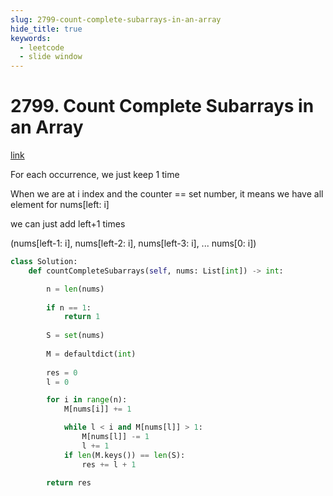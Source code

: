 ```yaml
---
slug: 2799-count-complete-subarrays-in-an-array
hide_title: true
keywords:
  - leetcode
  - slide window
---
```


# 2799. Count Complete Subarrays in an Array

[link](https://leetcode.com/problems/count-complete-subarrays-in-an-array/description/)

For each occurrence, we just keep 1 time

When we are at i index and the counter == set number, it means we have all element for nums[left: i]

we can just add left+1 times

(nums[left-1: i], nums[left-2: i], nums[left-3: i], ... nums[0: i])

```python
class Solution:
    def countCompleteSubarrays(self, nums: List[int]) -> int:

        n = len(nums)
        
        if n == 1:
            return 1
        
        S = set(nums)
        
        M = defaultdict(int)
        
        res = 0
        l = 0

        for i in range(n):
            M[nums[i]] += 1

            while l < i and M[nums[l]] > 1:
                M[nums[l]] -= 1
                l += 1
            if len(M.keys()) == len(S):
                res += l + 1

        return res
```

